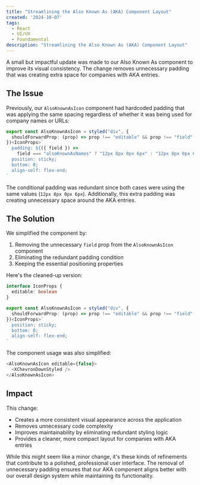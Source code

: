 ```yaml
---
title: "Streamlining the Also Known As (AKA) Component Layout"
created: '2024-10-07'
tags:
  - React
  - UI/UX
  - Foundamental
description: "Streamlining the Also Known As (AKA) Component Layout"
---
```


A small but impactful update was made to our Also Known As component to improve its visual consistency. The change removes unnecessary padding that was creating extra space for companies with AKA entries.

## The Issue

Previously, our `AlsoKnownAsIcon` component had hardcoded padding that was applying the same spacing regardless of whether it was being used for company names or URLs:

```typescript
export const AlsoKnownAsIcon = styled("div", {
  shouldForwardProp: (prop) => prop !== "editable" && prop !== "field"
})<IconProps>`
  padding: ${({ field }) =>
    field === "alsoKnownAsNames" ? "12px 8px 0px 6px" : "12px 8px 0px 6px"};
  position: sticky;
  bottom: 0;
  align-self: flex-end;
`
```

The conditional padding was redundant since both cases were using the same values (`12px 8px 0px 6px`). Additionally, this extra padding was creating unnecessary space around the AKA entries.

## The Solution

We simplified the component by:
1. Removing the unnecessary `field` prop from the `AlsoKnownAsIcon` component
2. Eliminating the redundant padding condition
3. Keeping the essential positioning properties

Here's the cleaned-up version:

```typescript
interface IconProps {
  editable: boolean
}

export const AlsoKnownAsIcon = styled("div", {
  shouldForwardProp: (prop) => prop !== "editable" && prop !== "field"
})<IconProps>`
  position: sticky;
  bottom: 0;
  align-self: flex-end;
`
```

The component usage was also simplified:

```typescript
<AlsoKnownAsIcon editable={false}>
  <XChevronDownStyled />
</AlsoKnownAsIcon>
```

## Impact

This change:
- Creates a more consistent visual appearance across the application
- Removes unnecessary code complexity
- Improves maintainability by eliminating redundant styling logic
- Provides a cleaner, more compact layout for companies with AKA entries

While this might seem like a minor change, it's these kinds of refinements that contribute to a polished, professional user interface. The removal of unnecessary padding ensures that our AKA component aligns better with our overall design system while maintaining its functionality.